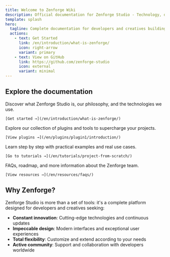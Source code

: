 ```yaml
---
title: Welcome to Zenforge Wiki
description: Official documentation for Zenforge Studio - Technology, design and innovation
template: splash
hero:
  tagline: Complete documentation for developers and creatives building the future with Zenforge Studio
  actions:
    - text: Get Started
      link: /en/introduction/what-is-zenforge/
      icon: right-arrow
      variant: primary
    - text: View on GitHub
      link: https://github.com/zenforge-studio
      icon: external
      variant: minimal
---
```



## Explore the documentation

<CardGrid stagger>
  <Card title="Introduction" icon="open-book">
    Discover what Zenforge Studio is, our philosophy, and the technologies we use.
    
    [Get started →](/en/introduction/what-is-zenforge/)
  </Card>
  
  <Card title="Plugins" icon="puzzle">
    Explore our collection of plugins and tools to supercharge your projects.
    
    [View plugins →](/en/plugins/plugin1/introduction/)
  </Card>
  
  <Card title="Tutorials" icon="rocket">
    Learn step by step with practical examples and real use cases.
    
    [Go to tutorials →](/en/tutorials/project-from-scratch/)
  </Card>
  
  <Card title="Resources" icon="information">
    FAQs, roadmap, and more information about the Zenforge team.
    
    [View resources →](/en/resources/faqs/)
  </Card>
</CardGrid>

## Why Zenforge?

Zenforge Studio is more than a set of tools: it's a complete platform designed for developers and creatives seeking:

- **Constant innovation**: Cutting-edge technologies and continuous updates
- **Impeccable design**: Modern interfaces and exceptional user experiences
- **Total flexibility**: Customize and extend according to your needs
- **Active community**: Support and collaboration with developers worldwide